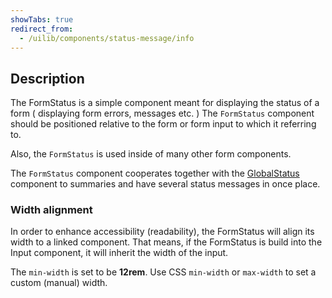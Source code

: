 ```yaml
---
showTabs: true
redirect_from:
  - /uilib/components/status-message/info
---
```



## Description

The FormStatus is a simple component meant for displaying the status of a form ( displaying form errors, messages etc. )
The `FormStatus` component should be positioned relative to the form or form input to which it referring to.

Also, the `FormStatus` is used inside of many other form components.

The `FormStatus` component cooperates together with the [GlobalStatus](/uilib/components/global-status) component to summaries and have several status messages in once place.

<FormStatusIcons />

### Width alignment

In order to enhance accessibility (readability), the FormStatus will align its width to a linked component. That means, if the FormStatus is build into the Input component, it will inherit the width of the input.

The `min-width` is set to be **12rem**. Use CSS `min-width` or `max-width` to set a custom (manual) width.
